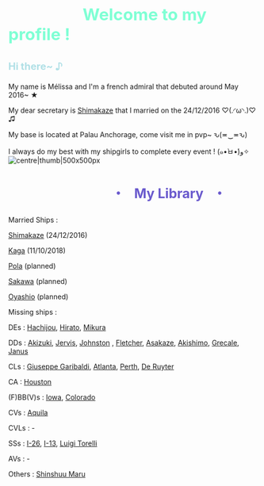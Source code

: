 <h2 style="font-size:25pt;color:aquamarine;">                   Welcome to my profile !</h2>

<div style="font-size:15pt;color:powderblue;">'''Hi there~ ♪'''</div>
My name is Mélissa and I'm a french admiral that debuted around May 2016~ ★

<div style="position:fixed; top:9em; left:76em;z-index:999">
[[File:Shimakaze_Full.png|600px|frameless|link=]]
</div>

My dear secretary is [[Shimakaze]] that I married on the 24/12/2016 ♡(.◜ω◝.)♡ ♫

My base is located at Palau Anchorage, come visit me in pvp~ ԅ(≖‿≖ԅ)

I always do my best with my shipgirls to complete every event ! (๑•̀ㅂ•́)و✧ 
[[File:Kazekaze.JPG|centre|thumb|500x500px]]



<h2 style="font-size:20pt;color:slateblue;">                                 ・   My Library   ・</h2>

Married Ships :

[[Shimakaze]] (24/12/2016)

[[Kaga]] (11/10/2018)

[[Pola]] (planned)

[[Sakawa]] (planned)

[[Oyashio]] (planned)




Missing ships : 

DEs : [[Hachijou]], [[Hirato]], [[Mikura]]

DDs : [[Akizuki]], [[Jervis]], [[Johnston]] , [[Fletcher]], [[Asakaze]], [[Akishimo]], [[Grecale]], [[Janus]]

CLs : [[Giuseppe Garibaldi]], [[Atlanta]], [[Perth]], [[De_Ruyter|De Ruyter]]

CA : [[Houston]]

(F)BB(V)s : [[Iowa]], [[Colorado]]

CVs : [[Aquila]]

CVLs : -

SSs : [[I-26]], [[I-13]], [[Luigi Torelli]]

AVs : - 

Others : [[Shinshuu Maru]]
